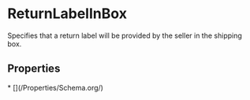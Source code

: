   
# ReturnLabelInBox

Specifies that a return label will be provided by the seller in the shipping box.

## Properties

<Grid>
* [](/Properties/Schema.org/)
</Grid>

